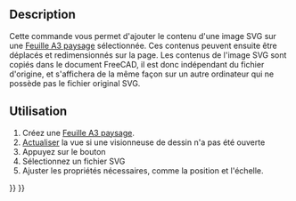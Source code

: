 <languages/>
{{Docnav/fr
|[[Drawing_Orthoviews/fr|Vues orthogonales]]
|[[Drawing_SpreadsheetView/fr|Vue d'une feuille de calcul]]
|[[Drawing_Workbench/fr|Atelier Drawing]]
|IconL=Drawing_Orthoviews.png
|IconC=Workbench_Drawing.svg
|IconR=Drawing_SpreadsheetView.png
}}

{{GuiCommand/fr
|Name=Drawing Symbol
|Name/fr=Drawing Symbole
|Workbenches=[[Drawing_Workbench/fr|Drawing]]
|MenuLocation=Drawing → Symbole
|Shortcut=
}}

==Description==

Cette commande vous permet d'ajouter le contenu d'une image SVG sur une  [[Drawing Landscape A3/fr| Feuille A3 paysage]] sélectionnée. Ces contenus peuvent ensuite être déplacés et redimensionnés sur la page. Les contenus de l'image SVG sont copiés dans le document FreeCAD, il est donc indépendant du fichier d'origine, et s'affichera de la même façon sur un autre ordinateur qui ne possède pas le fichier original SVG.

==Utilisation==

# Créez une [[Drawing Landscape A3/fr|Feuille A3 paysage]].
# [[Std_Refresh/fr|Actualiser]] la vue si une visionneuse de dessin n'a pas été ouverte 
# Appuyez sur le bouton {{KEY|[[Image: Drawing Symbol.png|16px]] [[Drawing Symbol/fr|Symbole]]}}
# Sélectionnez un fichier SVG 
# Ajuster les propriétés nécessaires, comme la position et l'échelle.
{{clear}}

{{Docnav/fr
|[[Drawing_Orthoviews/fr|Vues orthogonales]]
|[[Drawing_SpreadsheetView/fr|Vue d'une feuille de calcul]]
|[[Drawing_Workbench/fr|Atelier Drawing]]
|IconL=Drawing_Orthoviews.png
|IconC=Workbench_Drawing.svg
|IconR=Drawing_SpreadsheetView.png
}}

{{Drawing Tools navi{{#translation:}}}}
{{Userdocnavi{{#translation:}}}}